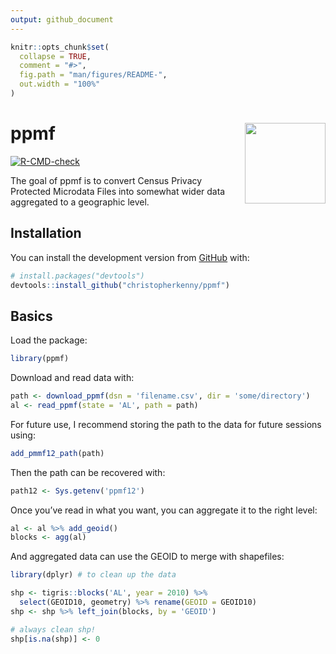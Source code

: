 ```yaml
---
output: github_document
---
```


<!-- README.md is generated from README.Rmd. Please edit that file -->

```r
knitr::opts_chunk$set(
  collapse = TRUE,
  comment = "#>",
  fig.path = "man/figures/README-",
  out.width = "100%"
)
```

# ppmf <a href='https://christopherkenny.github.io/ppmf'><img src='man/figures/logo.png' align="right" height="129" /></a>

<!-- badges: start -->
[![R-CMD-check](https://github.com/christopherkenny/ppmf/workflows/R-CMD-check/badge.svg)](https://github.com/christopherkenny/ppmf/actions)
<!-- badges: end -->

The goal of ppmf is to convert Census Privacy Protected Microdata Files into somewhat wider data aggregated to a geographic level.

## Installation

You can install the development version from [GitHub](https://github.com/) with:

``` r
# install.packages("devtools")
devtools::install_github("christopherkenny/ppmf")
```
## Basics
Load the package:
```r
library(ppmf)
```

Download and read data with:
```r
path <- download_ppmf(dsn = 'filename.csv', dir = 'some/directory')
al <- read_ppmf(state = 'AL', path = path)
```

For future use, I recommend storing the path to the data for future sessions using:
```r
add_pmmf12_path(path)
```
Then the path can be recovered with:
```r
path12 <- Sys.getenv('ppmf12')
```


Once you've read in what you want, you can aggregate it to the right level:
```r
al <- al %>% add_geoid()
blocks <- agg(al)
```

And aggregated data can use the GEOID to merge with shapefiles:
```r
library(dplyr) # to clean up the data

shp <- tigris::blocks('AL', year = 2010) %>% 
  select(GEOID10, geometry) %>% rename(GEOID = GEOID10)
shp <- shp %>% left_join(blocks, by = 'GEOID')

# always clean shp!
shp[is.na(shp)] <- 0
```

